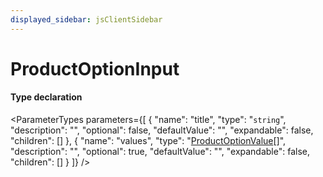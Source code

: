 ```yaml
---
displayed_sidebar: jsClientSidebar
---
```



# ProductOptionInput

#### Type declaration

<ParameterTypes parameters={[
  {
    "name": "title",
    "type": "`string`",
    "description": "",
    "optional": false,
    "defaultValue": "",
    "expandable": false,
    "children": []
  },
  {
    "name": "values",
    "type": "[ProductOptionValue](../classes/internal.internal.ProductOptionValue.mdx)[]",
    "description": "",
    "optional": true,
    "defaultValue": "",
    "expandable": false,
    "children": []
  }
]} />
